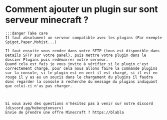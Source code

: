 # Comment ajouter un plugin sur sont serveur minecraft ?
    :::danger Take care
    Il faut absolument un serveur compatible avec les plugins (Par exemple Spigot,Paper,Mohist...)

    Il faut ensuite vous rendre dans votre SFTP (tous est disponible dans Details SFTP sur votre panel), puis mettre votre plugin dans le dossier Plugins puis redémarrer votre serveur.
    Quand cela est fais je vous invite à vérifier si le plugin c'est correctement chargé, pour cela nous allons faire la commande plugins sur la console, si le plugin est en vert il est chargé, si il est en rouge il y as eu un soucis dans le chargement du plugins il faudra donc regarder la console à recherche du message du plugins indiquant que celui-ci n'as pas charger.
    


    Si vous avez des questions n'hésitez pas à venir sur notre discord (discord.gg/hebergtonserv)
    Envie de prendre une offre Minecraft ? https://blabla